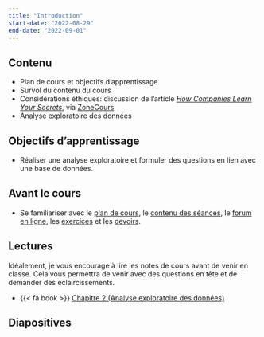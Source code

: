 ```yaml
---
title: "Introduction"
start-date: "2022-08-29"
end-date: "2022-09-01"
---
```


## Contenu

- Plan de cours et objectifs d'apprentissage
- Survol du contenu du cours
- Considérations éthiques: discussion de l'article [*How Companies Learn Your Secrets*](https://www.nytimes.com/2012/02/19/magazine/shopping-habits.html), via [ZoneCours](https://zonecours2.hec.ca/access/content/group/MATH60602.A2022/NYT_How_companies_learn_your_secrets.pdf)
- Analyse exploratoire des données

## Objectifs d'apprentissage

- Réaliser une analyse exploratoire et formuler des questions en lien avec une base de données.

## Avant le cours

- Se familiariser avec le [plan de cours](/syllabus), le [contenu des séances](/content/), le [forum en ligne](https://piazza.com/hec.ca/fall2022/math60602/home), les [exercices](/exercices) et les [devoirs](/evaluations/).



## Lectures

:::{.callout-warning}
Idéalement, je vous encourage à lire les notes de cours avant de venir en classe. Cela vous permettra de venir avec des questions en tête et de demander des éclaircissements.
:::

- {{< fa book >}} [Chapitre 2 (Analyse exploratoire des données)](https://lbelzile.github.io/math60602/01-analyseexploratoire.html)

## Diapositives 

